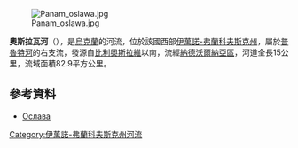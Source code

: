 [[Image:Panam_oslawa.jpg|right]]

'''奧斯拉瓦河'''（{{lang-uk|Ослава}}），是[[烏克蘭|烏克蘭]]的河流，位於該國西部[[伊萬諾-弗蘭科夫斯克州|伊萬諾-弗蘭科夫斯克州]]，屬於[[普魯特河|普魯特河]]的右支流，發源自[[比利奧斯拉維|比利奧斯拉維]]以南，流經[[納德沃爾納亞區|納德沃爾納亞區]]，河道全長15公里，流域面積82.9平方公里。

==參考資料==
* [https://web.archive.org/web/20131005022808/http://do.gendocs.ru/docs/index-29520.html?page=29 Ослава]

{{DEFAULTSORT:Ослава}}
[[Category:伊萬諾-弗蘭科夫斯克州河流|Category:伊萬諾-弗蘭科夫斯克州河流]]


{{Ukraine-river-stub}}
